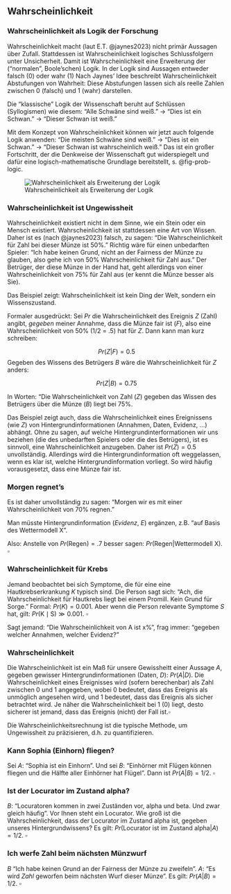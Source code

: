 

## Wahrscheinlichkeit




### Wahrscheinlichkeit als Logik der Forschung

Wahrscheinlichkeit macht (laut E.T. @jaynes2023) nicht primär Aussagen über Zufall.
Stattdessen ist Wahrscheinlichkeit logisches Schlussfolgern unter Unsicherheit.
Damit ist Wahrscheinlichkeit eine Erweiterung der ("normalen", Boole'schen) Logik.
In der Logik sind Aussagen entweder falsch (0) oder wahr (1)
Nach Jaynes' Idee beschreibt Wahrscheinlichkeit Abstufungen von Wahrheit:
Diese Abstufungen lassen sich als reelle Zahlen zwischen 0 (falsch) und 1 (wahr) darstellen.

Die "klassische" Logik der Wissenschaft beruht auf Schlüssen (Syllogismen) wie diesem: "Alle Schwäne sind weiß." $\rightarrow$ "Dies ist ein Schwan." $\rightarrow$ "Dieser Schwan ist weiß."

Mit dem Konzept von Wahrscheinlichkeit können wir jetzt auch folgende Logik anwenden:
"Die meisten Schwäne sind weiß." $\rightarrow$ "Dies ist ein Schwan." $\rightarrow$ "Dieser Schwan ist wahrscheinlich weiß."
Das ist ein großer Fortschritt, der die Denkweise der Wissenschaft gut widerspiegelt und dafür eine logisch-mathematische Grundlage bereitstellt,
 s. @fig-prob-logic.



![Wahrscheinlichkeit als Erweiterung der Logik](img/prob-logic.png){#fig-prob-logic}



### Wahrscheinlichkeit ist Ungewissheit

Wahrscheinlichkeit existiert nicht in dem Sinne, wie ein Stein oder ein Mensch existiert. Wahrscheinlichkeit ist stattdessen eine Art von Wissen.
Daher ist es (nach @jaynes2023) falsch, zu sagen:
"Die Wahrscheinlichkeit für Zahl bei dieser Münze ist 50%."
Richtig wäre für einen unbedarften Spieler: "Ich habe keinen Grund, nicht an der Fairness der Münze zu glauben, also gehe ich von 50% Wahrscheinlichkeit für Zahl aus."
Der Betrüger, der diese Münze in der Hand hat, geht allerdings von einer Wahrscheinlichkeit von 75% für Zahl aus (er kennt die Münze besser als Sie).

Das Beispiel zeigt: Wahrscheinlichkeit ist kein Ding der Welt, sondern ein Wissenszustand.

Formaler ausgedrückt: Sei $Pr$ die Wahrscheinlichkeit des Ereignis $Z$ (Zahl) angibt, *gegeben* meiner Annahme, dass die Münze fair ist ($F$), also eine Wahrscheinlichkeit von 50% (1/2 = .5) hat für $Z$. Dann kann man kurz schreiben:

$$Pr(Z|F) = 0.5$$
Gegeben des Wissens des Betrügers $B$ wäre die Wahrscheinlichkeit für $Z$ anders:

$$Pr(Z|B) = 0.75$$

In Worten: "Die Wahrscheinlichkeit von Zahl ($Z$) gegeben das Wissen des Betrügers über die Münze ($B$) liegt bei 75%.

Das Beispiel zeigt auch, dass die Wahrscheinlichkeit eines Ereignissens (wie $Z$) von Hintergrundinformationen (Annahmen, Daten, Evidenz, ...) abhängt.
Ohne zu sagen, auf welche Hintergrundinterformationen wir uns beziehen (die des unbedarften Spielers oder die des Betrügers), ist es sinnvoll, eine Wahrscheinlichkeit anzugeben.
Daher ist $Pr(Z) = 0.5$ unvollständig.
Allerdings wird die Hintergrundinformation oft weggelassen, wenn es klar ist, welche Hintergrundinformation vorliegt.
So wird häufig vorausgesetzt, dass eine Münze fair ist.



:::{#exm-bedingt}
### Morgen regnet's

Es ist daher unvollständig zu sagen: "Morgen wir es mit einer Wahrscheinlichkeit von 70% regnen."

Man müsste Hintergrundinformation (*Evidenz*, $E$) ergänzen, z.B. "auf Basis des Wettermodell X".

Also: Anstelle von $Pr(\text{Regen}) = .7$ besser sagen: $Pr(\text{Regen|Wettermodell X})$. $\square$
:::


:::{#exm-bedingt2}
### Wahrscheinlichkeit für Krebs

Jemand beobachtet bei sich Symptome, die für eine eine Hautkrebserkrankung $K$ typisch sind. Die Person sagt sich: "Ach, die Wahrscheinlichkeit für Hautkrebs liegt bei einem Promill. Kein Grund für Sorge." Formal: $Pr(K) = 0.001$.
Aber wenn die Person relevante Symptome $S$ hat, gilt: $Pr(\text{K} \mid \text{S}) \gg 0.001$. $\square$
:::


:::callout-note
Sagt jemand: "Die Wahrscheinlichkeit von A ist x%", frag immer: "gegeben welcher Annahmen, welcher Evidenz?"
:::



:::{#def-wskt}
### Wahrscheinlichkeit
Die Wahrscheinlichkeit ist ein Maß für unsere Gewissheitt einer Aussage $A$, gegeben gewisser Hintergrundinformationen (Daten, $D$): $Pr(A|D)$.
Die Wahrscheinlichkeit eines Ereignisses wird (sofern berechenbar) als Zahl zwischen 0 und 1 angegeben,
wobei 0 bedeutet, dass das Ereignis als unmöglich angesehen wird,
und 1 bedeutet, dass das Ereignis als sicher betrachtet wird.
Je näher die Wahrscheinlichkeit bei 1 (0) liegt, desto sicherer ist jemand,
dass das Ereignis (nicht) der Fall ist.$\square$
:::

Die Wahrscheinlichkeitsrechnung ist die typische Methode, um Ungewissheit zu präzisieren, d.h. zu quantifizieren.


:::{#exm-prob}
### Kann Sophia (Einhorn) fliegen?

Sei $A$: "Sophia ist ein Einhorn". Und sei $B$: "Einhörner mit Flügen können fliegen und die Hälfte aller Einhörner hat Flügel". Dann ist $Pr(A|B) = 1/2$.
$\square$
:::


:::{exm-prob2}
### Ist der Locurator im Zustand alpha?

$B$: "Locuratoren kommen in zwei Zuständen vor, alpha und beta. Und zwar gleich häufig". Vor Ihnen steht ein Locurator. Wie groß ist die Wahrscheinlichkeit, dass der Locurator im Zustand alpha ist, gegeben unseres Hintergrundwissens? Es gilt: $Pr(\text{Locurator ist im Zustand alpha} | A) = 1/2$. $\square$
:::


:::{exm-prob3}
### Ich werfe Zahl beim nächsten Münzwurf

$B$ "Ich habe keinen Grund an der Fairness der Münze zu zweifeln". $A$: "Es wird *Zahl* geworfen beim nächsten Wurf dieser Münze". Es gilt: $Pr(A|B) = 1/2$. $\square$
:::


